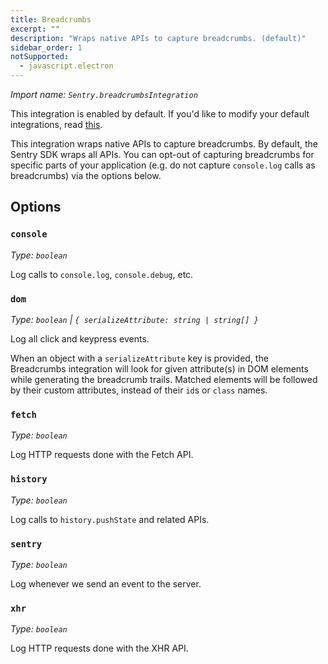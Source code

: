 ```yaml
---
title: Breadcrumbs
excerpt: ""
description: "Wraps native APIs to capture breadcrumbs. (default)"
sidebar_order: 1
notSupported:
  - javascript.electron
---
```


_Import name: `Sentry.breadcrumbsIntegration`_

This integration is enabled by default. If you'd like to modify your default integrations, read [this](./../#modifying-default-integrations).

This integration wraps native APIs to capture breadcrumbs. By default, the Sentry SDK wraps all APIs.
You can opt-out of capturing breadcrumbs for specific parts of your application (e.g. do not capture `console.log` calls as breadcrumbs) via the options below.

## Options

### `console`

_Type: `boolean`_

Log calls to `console.log`, `console.debug`, etc.

### `dom`

_Type: `boolean` | `{ serializeAttribute: string | string[] }`_

Log all click and keypress events.

When an object with a `serializeAttribute` key is provided, the Breadcrumbs integration will look for given attribute(s) in DOM elements while generating the breadcrumb trails. Matched elements will be followed by their custom attributes, instead of their `id`s or `class` names.

### `fetch`

_Type: `boolean`_

Log HTTP requests done with the Fetch API.

### `history`

_Type: `boolean`_

Log calls to `history.pushState` and related APIs.

### `sentry`

_Type: `boolean`_

Log whenever we send an event to the server.

### `xhr`

_Type: `boolean`_

Log HTTP requests done with the XHR API.
